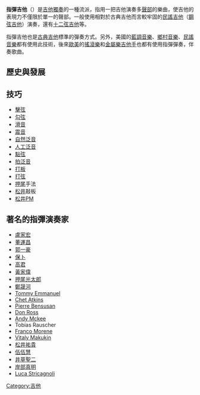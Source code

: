 {{Unreferenced|time=2020-12-18T06:15:17+00:00}}
'''指彈吉他'''（{{lang-en|Fingerstyle Guitar}}）是[[吉他|吉他]][[獨奏|獨奏]]的一種流派，指用一把吉他演奏多[[聲部|聲部]]的樂曲，使吉他的表現力不僅限於單一的聲部。一般使用相對於古典吉他而言較牢固的[[民謠吉他|民謠吉他]]（[[鋼弦吉他|鋼弦吉他]]）演奏，還有[[十二弦吉他|十二弦吉他]]等。

指彈吉他也是[[古典吉他|古典吉他]]標準的彈奏方式。另外，美國的[[藍調音樂|藍調音樂]]、[[鄉村音樂|鄉村音樂]]、[[美國民間音樂|民謠音樂]]都有使用此技術，後來[[歐美|歐美]]的[[搖滾樂|搖滾樂]]和[[金屬樂|金屬樂]][[吉他手|吉他手]]也都有使用指彈彈奏，伴奏歌曲。

==歷史與發展==


==技巧==
*[[擊弦|擊弦]]
*[[勾弦|勾弦]]
*[[滑音|滑音]]
*[[震音|震音]]
*[[自然泛音|自然泛音]]
*[[人工泛音|人工泛音]]
*[[點弦|點弦]]
*[[拍泛音|拍泛音]]
*[[打板|打板]]
*[[打弦|打弦]]
*[[押尾|押尾]]手法
*[[松井|松井]]敲板
*[[松井|松井]]PM

==著名的指彈演奏家==
*[[盧家宏|盧家宏]]
*[[董運昌|董運昌]]
*[[郭一豪|郭一豪]]
*[[保卜|保卜]]
*[[高君|高君]]
*[[黃家偉|黃家偉]]
*[[押尾光太郎|押尾光太郎]]
*[[鄭晟河|鄭晟河]]
*[[Tommy_Emmanuel|Tommy Emmanuel]]
*[[Chet_Atkins|Chet Atkins]]
*[[Pierre_Bensusan|Pierre Bensusan]]
*[[Don_Ross|Don Ross]]
*[[Andy_Mckee|Andy Mckee]]
*Tobias Rauscher
*[[Franco_Morene|Franco Morene]]
*[[Vitaly_Makukin|Vitaly Makukin]]
*[[松井祐貴|松井祐貴]]
*[[伍伍慧|伍伍慧]]
*[[井草聖二|井草聖二]]
*[[岸部真明|岸部真明]]
*[[Luca_Stricagnoli|Luca Stricagnoli]]

{{吉他}}
[[Category:吉他|Category:吉他]]